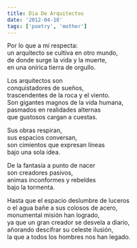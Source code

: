 ```yaml
---
title: Dia De Arquitectos
date: '2012-04-18'
tags: ['poetry', 'mother']
---
```


<div className="italic">
Por lo que a mí respecta:<br/>
un arquitecto se cultiva en otro mundo,<br/>
de donde surge la vida y la muerte,<br/>
en una onírica tierra de orgullo.<br/>

Los arquitectos son<br/>
conquistadores de sueños,<br/>
trascendentes de la roca y el viento.<br/>
Son gigantes magnos de la vida humana,<br/>
pasmados en realidades alternas<br/>
que gustosos cargan a cuestas.<br/>

Sus obras respiran,<br/>
sus espacios conversan,<br/>
son cimientos que expresan líneas<br/>
bajo una sola idea.<br/>

De la fantasía a punto de nacer<br/>
son creadores pasivos,<br/>
animas inconformes y rebeldes<br/>
bajo la tormenta.<br/>

Hasta que el espacio deslumbre de luceros<br/>
o el agua bañe a sus colosos de acero,<br/>
monumental misión han logrado,<br/>
ya que un gran creador se desvela a diario,<br/>
añorando descifrar su celeste ilusión,<br/>
la que a todos los hombres nos han legado.<br/>
</div>



